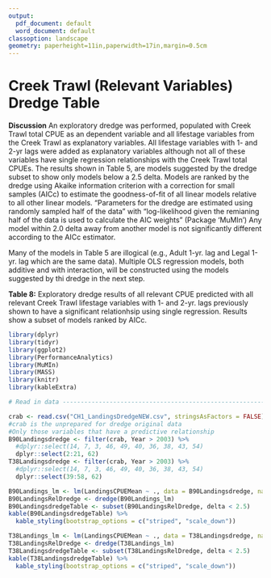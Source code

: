 ```yaml
---
output:
  pdf_document: default
  word_document: default
classoption: landscape
geometry: paperheight=11in,paperwidth=17in,margin=0.5cm
---
```

# **Creek Trawl (Relevant Variables) Dredge Table**
**Discussion**
An exploratory dredge was performed, populated with Creek Trawl total CPUE as an dependent variable and all lifestage variables from the Creek Trawl as explanatory variables.  All lifestage variables with 1- and 2-yr lags were added as explanatory variables although not all of these variables have single regression relationships with the Creek Trawl total CPUEs.  The results shown in Table 5, are models suggested by the dredge subset to show only models below a 2.5 delta.  Models are ranked by the dredge using Akaike information criterion with a correction for small samples (AICc) to  estimate the goodness-of-fit of all linear models relative to all other linear models.  "Parameters for the dredge are estimated using randomly sampled half of the data" with "log-likelihood given the remianing half of the data is used to calculate the AIC weights" (Package 'MuMln') Any model within 2.0 delta away from another model is not significantly different according to the AICc estimator.  

Many of the models in Table 5 are illogical (e.g., Adult 1-yr. lag and Legal 1-yr. lag which are the same data).  Multiple OLS regression models, both additive and with interaction, will be constructed using the models suggested by thi dredge in the next step.


**Table 8:** Exploratory dredge results of all relevant CPUE predicted with all relevant Creek Trawl lifestage variables with 1- and 2-yr. lags previously shown to have a significant relationhsip using single regression.  Results show a subset of models ranked by AICc.   

```r
library(dplyr)
library(tidyr)
library(ggplot2)
library(PerformanceAnalytics)
library(MuMIn)
library(MASS)
library(knitr)
library(kableExtra)

# Read in data ------------------------------------------------------------

crab <- read.csv("CH1_LandingsDredgeNEW.csv", stringsAsFactors = FALSE)
#crab is the unprepared for dredge original data
#Only those variables that have a predictive relationship
B90Landingsdredge <- filter(crab, Year > 2003) %>%
  #dplyr::select(14, 7, 3, 46, 49, 40, 36, 38, 43, 54)
  dplyr::select(2:21, 62)
T38Landingsdredge <- filter(crab, Year > 2003) %>%
  #dplyr::select(14, 7, 3, 46, 49, 40, 36, 38, 43, 54)
  dplyr::select(39:58, 62)

```

```r
B90Landings_lm <- lm(LandingsCPUEMean ~ ., data = B90Landingsdredge, na.action = "na.fail")
B90LandingsRelDredge <- dredge(B90Landings_lm)
B90LandingsdredgeTable <- subset(B90LandingsRelDredge, delta < 2.5)
kable(B90LandingsdredgeTable) %>%
  kable_styling(bootstrap_options = c("striped", "scale_down"))

```

```r
T38Landings_lm <- lm(LandingsCPUEMean ~ ., data = T38Landingsdredge, na.action = "na.fail")
T38LandingsRelDredge <- dredge(T38Landings_lm)
T38LandingsdredgeTable <- subset(T38LandingsRelDredge, delta < 2.5)
kable(T38LandingsdredgeTable) %>%
  kable_styling(bootstrap_options = c("striped", "scale_down"))

```